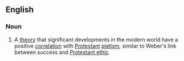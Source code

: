 {{wikipedia}}
==English==
===Noun===
{{en-noun|-}}
# {{context|sociology|lang=en}} A [[theory]] that significant developments in the modern world have a positive [[correlation]] with [[Protestant]] [[pietism]], similar to Weber's link between success and [[Protestant ethic]].